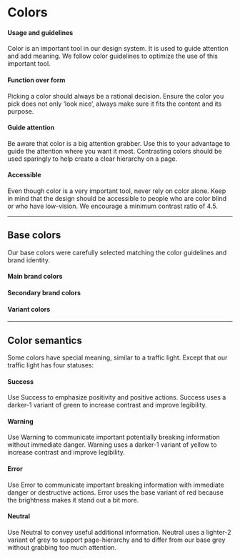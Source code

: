 
# Colors
#### Usage and guidelines
Color is an important tool in our design system. It is used to guide attention and add meaning. We follow color guidelines to optimize the use of this important tool.

#### Function over form
Picking a color should always be a rational decision. Ensure the color you pick does not only ‘look nice’, always make sure it fits the content and its purpose. 

#### Guide attention
Be aware that color is a big attention grabber. Use this to your advantage to guide the attention where you want it most. Contrasting colors should be used sparingly to help create a clear hierarchy on a page. 

#### Accessible
Even though color is a very important tool, never rely on color alone. Keep in mind that the design should be accessible to people who are color blind or who have low-vision. We encourage a minimum contrast ratio of 4.5.

***

## Base colors
Our base colors were carefully selected matching the color guidelines and brand identity.

#### Main brand colors
<MainBrandColorBoard />

#### Secondary brand colors
<SecondaryBrandColorBoard />

#### Variant colors
<VariantColorBoard />

***

## Color semantics
Some colors have special meaning, similar to a traffic light. Except that our traffic light has four statuses: 

#### Success
Use Success to emphasize positivity and positive actions. Success uses a darker-1 variant of green to increase contrast and improve legibility. 

#### Warning
Use Warning to communicate important potentially breaking information without immediate danger. Warning uses a darker-1 variant of yellow to increase contrast and improve legibility. 

#### Error
Use Error to communicate important breaking information with immediate danger or destructive actions. Error uses the base variant of red because the brightness makes it stand out a bit more.

#### Neutral
Use Neutral to convey useful additional information. Neutral uses a lighter-2 variant of grey to support page-hierarchy and to differ from our base grey without grabbing too much attention.





